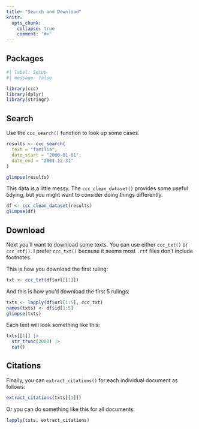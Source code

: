 ```yaml
---
title: "Search and Download"
knitr:
  opts_chunk:
    collapse: true
    comment: '#>'
---
```


## Packages

```r
#| label: Setup
#| message: false

library(ccc)
library(dplyr)
library(stringr)
```

## Search

Use the `ccc_search()` function to look up some cases.

```r
results <- ccc_search(
  text = "familia", 
  date_start = "2000-01-01", 
  date_end = "2001-12-31"
)

glimpse(results)
```

This data is a little messy. The `ccc_clean_dataset()` provides some useful tidying, but you might want to consider doing things differently.

```r
df <- ccc_clean_dataset(results)
glimpse(df)
```

## Download

Next you'll want to download some texts. You can use either `ccc_txt()` or `ccc_rtf()`. I prefer `ccc_txt()` because it seems most `.rtf` files don't include footnotes.

This is how you download the first ruling:

```r
txt <- ccc_txt(df$url[[1]])
```

And this is how you'd download the first 5 rulings:

```r
txts <- lapply(df$url[1:5], ccc_txt)
names(txts) <- df$id[1:5]
glimpse(txts)
```

Each text will look something like this:

```r
txts[[1]] |> 
  str_trunc(2000) |> 
  cat()
```

## Citations

Finally, you can `extract_citations()` for each individual document as follows:

```r
extract_citations(txts[[1]])
```

Or you can do something like this for all documents:

```r
lapply(txts, extract_citations)
```
